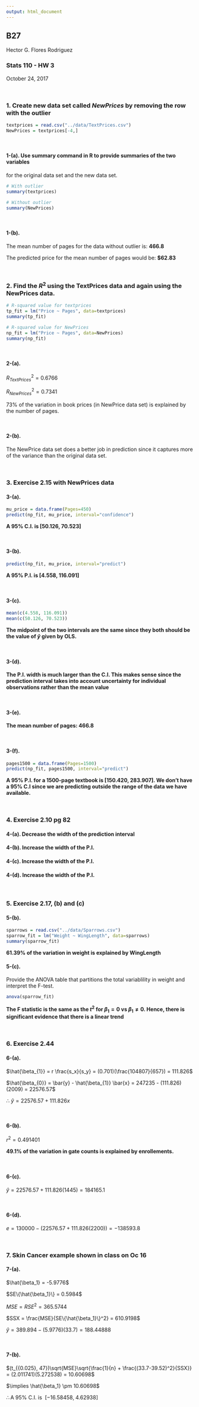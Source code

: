 ```yaml
---
output: html_document
---
```



## B27 \
Hector G. Flores Rodriguez

### Stats 110 - HW 3 \
October 24, 2017

<br>

### 1. Create new data set called *NewPrices* by removing the row with the outlier

```r
textprices = read.csv("../data/TextPrices.csv")
NewPrices = textprices[-4,]
```

<br>

#### 1-(a). Use summary command in R to provide summaries of the two variables \
for the original data set and the new data set.

```r
# With outlier
summary(textprices)
```
```r
# Without outlier
summary(NewPrices)
```

<br>

#### 1-(b). 
The mean number of pages for the data without outlier is: **466.8**

The predicted price for the mean number of pages would be: **$62.83** 

<br>

### 2. Find the $R^2$ using the TextPrices data and again using the NewPrices data.

```r
# R-squared value for textprices
tp_fit = lm("Price ~ Pages", data=textprices)
summary(tp_fit)
```

```r
# R-squared value for NewPrices
np_fit = lm("Price ~ Pages", data=NewPrices)
summary(np_fit)
```

<br>

#### 2-(a).
$R_{TextPrices}^{2} = 0.6766$

$R_{NewPrices}^{2} = 0.7341$

$73\%$ of the variation in book prices (in NewPrice data set) is explained by the number of pages.

<br>

#### 2-(b).
The NewPrice data set does a better job in prediction since it captures more of the variance than the original data set.

<br>


### 3. Exercise 2.15 with NewPrices data

#### 3-(a).

```r
mu_price = data.frame(Pages=450)
predict(np_fit, mu_price, interval="confidence")
```

**A 95% C.I. is [50.126, 70.523]**

<br>

#### 3-(b).
```r
predict(np_fit, mu_price, interval="predict")
```

**A 95% P.I. is [4.558, 116.091]**

<br>

#### 3-(c).
```r
mean(c(4.558, 116.091))
mean(c(50.126, 70.523))
```

**The midpoint of the two intervals are the same since they both should be the
value of $\hat{y}$ given by OLS.**

<br>

#### 3-(d).
**The P.I. width is much larger than the C.I. This makes sense since the prediction interval takes into account uncertainty for individual observations rather than the mean value**

<br>

#### 3-(e).
**The mean number of pages: 466.8**

<br>

#### 3-(f).
```r
pages1500 = data.frame(Pages=1500)
predict(np_fit, pages1500, interval="predict")
```

**A 95% P.I. for a 1500-page textbook is [150.420, 283.907]. We don't have a 95% C.I since we are predicting outside the range of the data we have available.**

<br>

### 4. Exercise 2.10 pg 82

#### 4-(a). Decrease the width of the prediction interval

#### 4-(b). Increase the width of the P.I.

#### 4-(c). Increase the width of the P.I.

#### 4-(d). Increase the width of the P.I.

<br>

### 5. Exercise 2.17, (b) and (c)

#### 5-(b).
```r
sparrows = read.csv("../data/Sparrows.csv")
sparrow_fit = lm("Weight ~ WingLength", data=sparrows)
summary(sparrow_fit)
```

**61.39% of the variation in weight is explained by WingLength**

#### 5-(c).
Provide the ANOVA table that partitions the total variablility in weight and interpret the F-test.
```r
anova(sparrow_fit)
```

**The F statistic is the same as the $t^2$ for $\beta_{1}=0$ vs $\beta_{1} \neq 0$. Hence, there is significant evidence that there is a linear trend**

<br>

### 6. Exercise 2.44

#### 6-(a).
$\hat{\beta_{1}} = r \frac{s_x}{s_y} = (0.701)(\frac{104807}{657}) = 111.826$

$\hat{\beta_{0}} = \bar{y} - \hat{\beta_{1}} \bar{x} = 247235 - (111.826)(2009) = 22576.57$

$\therefore \: \hat{y} = 22576.57 + 111.826x$

<br>

#### 6-(b).
$r^2 = 0.491401$

**49.1% of the variation in gate counts is explained by enrollements.**

<br>

#### 6-(c).
$\hat{y} = 22576.57 + 111.826(1445) = 184165.1$

<br>

#### 6-(d).

$e = 130000 - (22576.57 + 111.826(2200)) = -138593.8$

<br>

### 7. Skin Cancer example shown in class on Oc 16

#### 7-(a).

$\hat{\beta_1} = -5.9776$

$SE\{\hat{\beta_1}\} = 0.5984$

$MSE = RSE^2 = 365.5744$

$SSX = \frac{MSE}{SE\{\hat{\beta_1}\}^2} = 610.9198$

$\hat{y} = 389.894 - (5.9776)(33.7) = 188.44888$

<br>

#### 7-(b).

$(t_{{0.025}, 47})\sqrt{MSE}\sqrt{\frac{1}{n} + \frac{(33.7-39.52)^2}{SSX}} = (2.011741)(5.272538) = 10.60698$

$\implies \hat{\beta_1} \pm 10.60698$

$\therefore \text{A 95% C.I. is } \: [-16.58458, \; 4.62938]$
